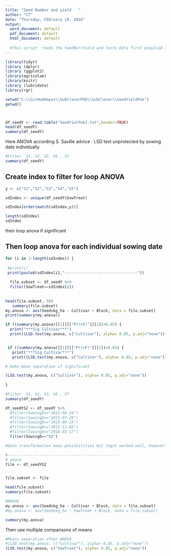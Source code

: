 ```yaml
---
title: "Seed Number and yield   "
author: "CT"
date: "Thursday, FEbruary 19, 2016"
output:
  word_document: default
  pdf_document: default
  html_document: default
  
  #This script  reads the SeedBurrYield and tests Data first anaylsed in SeedYieldProject1
---
```


```r
library(tidyr)
library (dplyr)
library (ggplot2)
library(agricolae)
library(knitr)
library (lubridate)
library(rgr)
```


```r
setwd("C:\\GitHubRepos\\SubCloverPhD\\SubClover\\SeedYieldPok")
getwd()



df_seedY <- read.table("SeedYielPok2.txt",header=TRUE)
head(df_seedY)
summary(df_seedY)


```


Here ANOVA according S. Saville advice : LSD test unprotected by sowing date individually

```r
#Filter  S1, S2, S3, S6 , S7 
summary(df_seedY)
```


## Create index to filter for loop ANOVA

```r
y <- c("S1","S2","S3","S4","S5")

sdIndex <- unique(df_seedY$SowTreat)

sdIndex[order(match(sdIndex,y))]

length(sdIndex)
sdIndex
```


then loop anova if significant 

## Then loop anova for each individual sowing date 
```r
for (i in 1:length(sdIndex)) {
  
 #print(i)
 print(paste0(sdIndex[i],"--------------------------------"))
  
  file.subset <- df_seedY %>%
  filter(SowTreat==sdIndex[i])
  
 
head(file.subset, 50)
   summary(file.subset)
my.anova <- aov(Seedskg_ha ~ Cultivar + Block, data = file.subset)
print(summary(my.anova))

if ((summary(my.anova)[[1]][["Pr(>F)"]][1])<0.05) {
  print("***Sig Cultivar***") 
  print((LSD.test(my.anova, c("Cultivar"), alpha= 0.05, p.adj="none"))) } 


 if ((summary(my.anova)[[1]][["Pr(>F)"]][1])>0.05) {
   print("***Sig Cultivar***") 
   print((LSD.test(my.anova, c("Cultivar"), alpha= 0.05, p.adj="none"))) } 

# make mean separation if significant

(LSD.test(my.anova, c("Cultivar"), alpha= 0.05, p.adj="none"))
  
}

```



```r
#Filter  S1, S2, S3, S6 , S7 
summary(df_seedY)

df_seedYS2 <- df_seedY %>%
  #filter(SowingD=="2015-06-24")
  #filter(SowingD=="2015-07-28")
  #filter(SowingD=="2015-09-15")
  #filter(SowingD=="2015-11-05")
  #filter(SowingD=="2016-02-17")
  filter(SowingD=="S2")

#data transformation many possibilities but logit worked well, however little difference between real and transformed numbers 

#-------------------------------------------------
# anova 
file <- df_seedYS2


file.subset <- file 

head(file.subset)
summary(file.subset)


```

```r
#ANOVA
my.anova <- aov(Seedskg_ha ~ Cultivar + Block, data = file.subset)
#my.anova <- aov(Seedskg_ha ~ SowTreat + Block, data = file.subset)

summary(my.anova)
```

Then use multiple comparisons of means
```r
#Means separation after ANOVA
#(LSD.test(my.anova, c("Cultivar"), alpha= 0.05, p.adj="none")) 
(LSD.test(my.anova, c("SowTreat"), alpha= 0.05, p.adj="none"))
```



